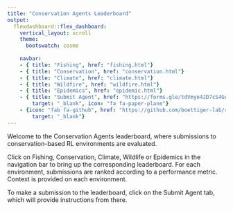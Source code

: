 ```yaml
---
title: "Conservation Agents Leaderboard"
output:
  flexdashboard::flex_dashboard:
    vertical_layout: scroll
    theme: 
      bootswatch: cosmo
      
    navbar:
    - { title: "Fishing", href: "fishing.html"}
    - { title: "Conservation", href: "conservation.html"}
    - { title: "Climate", href: "climate.html"}
    - { title: "Wildfire", href: "wildfire.html"}
    - { title: "Epidemics", href: "epidemic.html"}
    - { title: "Submit Agent", href: "https://forms.gle/tdVmyo4JD7cS4Goo7", 
        target: "_blank", icon: "fa fa-paper-plane"}
    - {icon: "fab fa-github", href: "https://github.com/boettiger-lab/rl-leaderboard",
        target: "_blank"}
---
```


Welcome to the Conservation Agents leaderboard, where submissions to conservation-based RL environments are evaluated. <br/>

Click on Fishing, Conservation, Climate, Wildlife or Epidemics in the navigation bar to bring up the corresponding leaderboard. For each environment, submissions are ranked according to a performance metric. Context is provided on each environment. <br/>

To make a submission to the leaderboard, click on the Submit Agent tab, which will provide instructions from there. 


